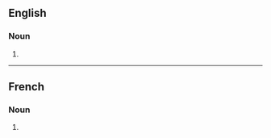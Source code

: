==English==

===Noun===
{{head|en|noun form}}

# {{en-irregular plural of|ending=es|acidosis}}


----

==French==

===Noun===
{{head|fr|noun form|g=f}}

# {{plural of|fr|acidose}}